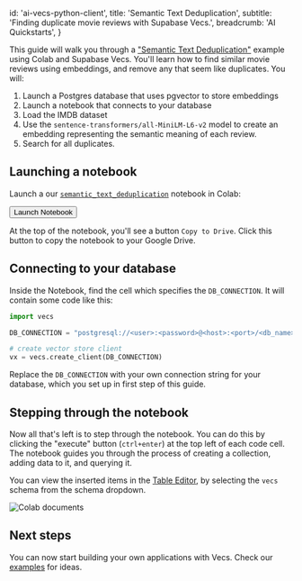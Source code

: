 
  id: 'ai-vecs-python-client',
  title: 'Semantic Text Deduplication',
  subtitle: 'Finding duplicate movie reviews with Supabase Vecs.',
  breadcrumb: 'AI Quickstarts',
}

This guide will walk you through a ["Semantic Text Deduplication"](https://github.com/supabase/supabase/blob/master/examples/ai/semantic_text_deduplication.ipynb) example using Colab and Supabase Vecs. You'll learn how to find similar movie reviews using embeddings, and remove any that seem like duplicates. You will:

1. Launch a Postgres database that uses pgvector to store embeddings
1. Launch a notebook that connects to your database
1. Load the IMDB dataset
1. Use the `sentence-transformers/all-MiniLM-L6-v2` model to create an embedding representing the semantic meaning of each review.
1. Search for all duplicates.

<DatabaseSetup />

## Launching a notebook

Launch a our [`semantic_text_deduplication`](https://github.com/supabase/supabase/blob/master/examples/ai/semantic_text_deduplication.ipynb) notebook in Colab:

<div className="not-prose">
  <Button
    as="a"
    href="https://colab.research.google.com/github/supabase/supabase/blob/master/examples/ai/semantic_text_deduplication.ipynb"
    size="medium"
    target="_blank"
  >
    Launch Notebook
  </Button>
</div>

At the top of the notebook, you'll see a button `Copy to Drive`. Click this button to copy the notebook to your Google Drive.

## Connecting to your database

Inside the Notebook, find the cell which specifies the `DB_CONNECTION`. It will contain some code like this:

```python
import vecs

DB_CONNECTION = "postgresql://<user>:<password>@<host>:<port>/<db_name>"

# create vector store client
vx = vecs.create_client(DB_CONNECTION)
```

Replace the `DB_CONNECTION` with your own connection string for your database, which you set up in first step of this guide.

## Stepping through the notebook

Now all that's left is to step through the notebook. You can do this by clicking the "execute" button (`ctrl+enter`) at the top left of each code cell. The notebook guides you through the process of creating a collection, adding data to it, and querying it.

You can view the inserted items in the [Table Editor](https://app.supabase.com/project/_/editor/), by selecting the `vecs` schema from the schema dropdown.

![Colab documents](/docs/img/ai/google-colab/colab-documents.png)

## Next steps

You can now start building your own applications with Vecs. Check our [examples](/docs/guides/ai#examples) for ideas.


